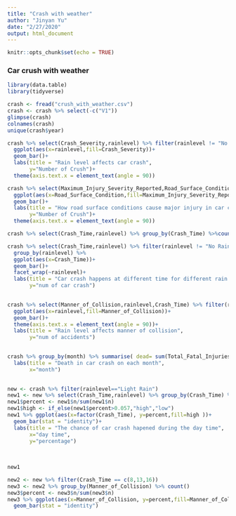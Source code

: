 ```yaml
---
title: "Crash with weather"
author: "Jinyan Yu"
date: "2/27/2020"
output: html_document
---
```


```r
knitr::opts_chunk$set(echo = TRUE)
```


### Car crush with weather
```r
library(data.table)
library(tidyverse)
```

```r
crash <- fread("crush_with_weather.csv")
crash <- crash %>% select(-c("V1"))   
glimpse(crash)
colnames(crash)
unique(crash$year)
```

```r
crash %>% select(Crash_Severity,rainlevel) %>% filter(rainlevel != "No Rain")%>% group_by(rainlevel) %>% 
  ggplot(aes(x=rainlevel,fill=Crash_Severity))+
  geom_bar()+
  labs(title = "Rain level affects car crash",
       y="Number of Crush")+
  theme(axis.text.x = element_text(angle = 90))
```

```r
crash %>% select(Maximum_Injury_Severity_Reported,Road_Surface_Condition) %>% group_by(Road_Surface_Condition) %>% 
  ggplot(aes(x=Road_Surface_Condition,fill=Maximum_Injury_Severity_Reported))+
  geom_bar()+
  labs(title = "How road surface conditions cause major injury in car crash?",
       y="Number of Crush")+
  theme(axis.text.x = element_text(angle = 90))
```

```r
crash %>% select(Crash_Time,rainlevel) %>% group_by(Crash_Time) %>%count()

crash %>% select(Crash_Time,rainlevel) %>% filter(rainlevel != "No Rain") %>% 
  group_by(rainlevel) %>% 
  ggplot(aes(x=Crash_Time))+
  geom_bar()+
  facet_wrap(~rainlevel)+
  labs(title = "Car crash happens at different time for different rain level",
       y="num of car crash")
  
```

```r
crash %>% select(Manner_of_Collision,rainlevel,Crash_Time) %>% filter(rainlevel != "No Rain") %>% 
  ggplot(aes(x=rainlevel,fill=Manner_of_Collision))+
  geom_bar()+
  theme(axis.text.x = element_text(angle = 90))+
  labs(title = "Rain level affects manner of collision",
       y="num of accidents")
  
```
```r
crash %>% group_by(month) %>% summarise( dead= sum(Total_Fatal_Injuries)) %>% ggplot(aes(x=factor(month), y=dead))+ geom_bar(stat="identity", fill="blue")+coord_flip()+
  labs(title = "Death in car crash on each month",
       x="month")
  
```

```r
new <- crash %>% filter(rainlevel=="Light Rain")
new1 <- new %>% select(Crash_Time,rainlevel) %>% group_by(Crash_Time) %>%count()
new1$percent <- new1$n/sum(new1$n)
new1$high <- if_else(new1$percent>0.057,"high","low")
new1 %>% ggplot(aes(x=factor(Crash_Time), y=percent,fill=high ))+ 
  geom_bar(stat = "identity")+
  labs(title = "The chance of car crash hapened during the day time",
       x="day time",
       y="percentage")
  
  
  
new1
``` 

```r
new2 <- new %>% filter(Crash_Time == c(8,13,16))
new3 <- new2 %>% group_by(Manner_of_Collision) %>% count()
new3$percent <- new3$n/sum(new3$n)
new3 %>% ggplot(aes(x=Manner_of_Collision, y=percent,fill=Manner_of_Collision ))+ 
  geom_bar(stat = "identity")
```



